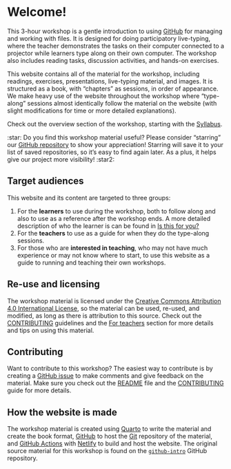 # Welcome! {.unnumbered}

This 3-hour workshop is a gentle introduction to using
[GitHub](https://github.com/) for managing and working with files. It is
designed for doing participatory live-typing, where the teacher
demonstrates the tasks on their computer connected to a projector while
learners type along on their own computer. The workshop also includes
reading tasks, discussion activities, and hands-on exercises.

This website contains all of the material for the workshop, including
readings, exercises, presentations, live-typing material, and images. It
is structured as a book, with "chapters" as sessions, in order of
appearance. We make heavy use of the website throughout the workshop
where "type-along" sessions almost identically follow the material on
the website (with slight modifications for time or more detailed
explanations).

Check out the overview section of the workshop, starting with the
[Syllabus](/overview/syllabus.qmd).

<!-- TODO: Convert this into an includes snippet? -->

::: {.callout-tip appearance="minimal"}
:star: Do you find this workshop material useful? Please consider
"starring" our [GitHub
repository](https://github.com/rostools/github-intro/) to show your
appreciation! Starring will save it to your list of saved repositories,
so it’s easy to find again later. As a plus, it helps give our project
more visibility! :star2:
:::

## Target audiences

This website and its content are targeted to three groups:

1.  For the **learners** to use during the workshop, both to follow
    along and also to use as a reference after the workshop ends. A more
    detailed description of who the learner is can be found in [Is this
    for you?](/overview/is-this-for-you.qmd)
2.  For the **teachers** to use as a guide for when they do the
    type-along sessions.
3.  For those who are **interested in teaching**, who may not have much
    experience or may not know where to start, to use this website as a
    guide to running and teaching their own workshops.

## Re-use and licensing

The workshop material is licensed under the [Creative Commons
Attribution 4.0 International
License](https://creativecommons.org/licenses/by/4.0/), so the material
can be used, re-used, and modified, as long as there is attribution to
this source. Check out the
[CONTRIBUTING](https://github.com/rostools/github-intro/blob/main/CONTRIBUTING.md)
guidelines and the [For teachers](/appendix/for-teachers.qmd) section
for more details and tips on using this material.

## Contributing

Want to contribute to this workshop? The easiest way to contribute is by
creating a [GitHub
issue](https://github.com/rostools/github-intro/issues/new) to make
comments and give feedback on the material. Make sure you check out the
[README](https://github.com/rostools/github-intro/blob/main/README.md)
file and the
[CONTRIBUTING](https://github.com/rostools/github-intro/blob/main/CONTRIBUTING.md)
guide for more details.

## How the website is made

The workshop material is created using [Quarto](https://quarto.org) to
write the material and create the book format,
[GitHub](https://github.com/) to host the [Git](https://git-scm.com/)
repository of the material, and [GitHub
Actions](https://github.com/features/actions) with
[Netlify](https://www.netlify.com/) to build and host the website. The
original source material for this workshop is found on the
[`github-intro`](https://github.com/rostools/github-intro) GitHub
repository.
